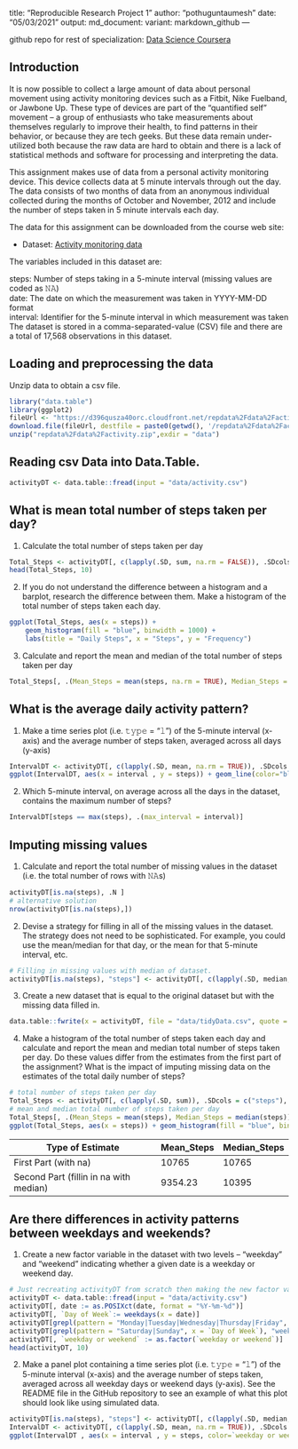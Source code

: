 title: "Reproducible Research Project 1"
author: "pothuguntaumesh"
date: "05/03/2021"
output:
  md_document:
    variant: markdown_github
---

github repo for rest of specialization: [Data Science Coursera](https://github.com/mGalarnyk/datasciencecoursera)

## Introduction
It is now possible to collect a large amount of data about personal movement using activity monitoring devices such as a Fitbit, Nike Fuelband, or Jawbone Up. These type of devices are part of the “quantified self” movement – a group of enthusiasts who take measurements about themselves regularly to improve their health, to find patterns in their behavior, or because they are tech geeks. But these data remain under-utilized both because the raw data are hard to obtain and there is a lack of statistical methods and software for processing and interpreting the data.

This assignment makes use of data from a personal activity monitoring device. This device collects data at 5 minute intervals through out the day. The data consists of two months of data from an anonymous individual collected during the months of October and November, 2012 and include the number of steps taken in 5 minute intervals each day.

The data for this assignment can be downloaded from the course web site:

* Dataset: [Activity monitoring data](https://d396qusza40orc.cloudfront.net/repdata%2Fdata%2Factivity.zip) 

The variables included in this dataset are:

steps: Number of steps taking in a 5-minute interval (missing values are coded as 𝙽𝙰) </br>
date: The date on which the measurement was taken in YYYY-MM-DD format </br>
interval: Identifier for the 5-minute interval in which measurement was taken </br>
The dataset is stored in a comma-separated-value (CSV) file and there are a total of 17,568 observations in this dataset. 

## Loading and preprocessing the data
Unzip data to obtain a csv file.

```r
library("data.table")
library(ggplot2)
fileUrl <- "https://d396qusza40orc.cloudfront.net/repdata%2Fdata%2Factivity.zip"
download.file(fileUrl, destfile = paste0(getwd(), '/repdata%2Fdata%2Factivity.zip'), method = "curl")
unzip("repdata%2Fdata%2Factivity.zip",exdir = "data")
```

## Reading csv Data into Data.Table. 
```r
activityDT <- data.table::fread(input = "data/activity.csv")
```

## What is mean total number of steps taken per day?

1. Calculate the total number of steps taken per day

```r
Total_Steps <- activityDT[, c(lapply(.SD, sum, na.rm = FALSE)), .SDcols = c("steps"), by = .(date)] 
head(Total_Steps, 10)
```

2. If you do not understand the difference between a histogram and a barplot, research the difference between them. Make a histogram of the total number of steps taken each day. 

```r
ggplot(Total_Steps, aes(x = steps)) +
    geom_histogram(fill = "blue", binwidth = 1000) +
    labs(title = "Daily Steps", x = "Steps", y = "Frequency")
```

3. Calculate and report the mean and median of the total number of steps taken per day
```r
Total_Steps[, .(Mean_Steps = mean(steps, na.rm = TRUE), Median_Steps = median(steps, na.rm = TRUE))]
```

## What is the average daily activity pattern?

1. Make a time series plot (i.e. 𝚝𝚢𝚙𝚎 = "𝚕") of the 5-minute interval (x-axis) and the average number of steps taken, averaged across all days (y-axis)

```r
IntervalDT <- activityDT[, c(lapply(.SD, mean, na.rm = TRUE)), .SDcols = c("steps"), by = .(interval)] 
ggplot(IntervalDT, aes(x = interval , y = steps)) + geom_line(color="blue", size=1) + labs(title = "Avg. Daily Steps", x = "Interval", y = "Avg. Steps per day")
```

2. Which 5-minute interval, on average across all the days in the dataset, contains the maximum number of steps?

```r
IntervalDT[steps == max(steps), .(max_interval = interval)]
```


## Imputing missing values

1. Calculate and report the total number of missing values in the dataset (i.e. the total number of rows with 𝙽𝙰s)

```r
activityDT[is.na(steps), .N ]
# alternative solution
nrow(activityDT[is.na(steps),])
```

2. Devise a strategy for filling in all of the missing values in the dataset. The strategy does not need to be sophisticated. For example, you could use the mean/median for that day, or the mean for that 5-minute interval, etc.

```r
# Filling in missing values with median of dataset. 
activityDT[is.na(steps), "steps"] <- activityDT[, c(lapply(.SD, median, na.rm = TRUE)), .SDcols = c("steps")]
```

3. Create a new dataset that is equal to the original dataset but with the missing data filled in.

```r
data.table::fwrite(x = activityDT, file = "data/tidyData.csv", quote = FALSE)
```

4. Make a histogram of the total number of steps taken each day and calculate and report the mean and median total number of steps taken per day. Do these values differ from the estimates from the first part of the assignment? What is the impact of imputing missing data on the estimates of the total daily number of steps?

```r
# total number of steps taken per day
Total_Steps <- activityDT[, c(lapply(.SD, sum)), .SDcols = c("steps"), by = .(date)] 
# mean and median total number of steps taken per day
Total_Steps[, .(Mean_Steps = mean(steps), Median_Steps = median(steps))]
ggplot(Total_Steps, aes(x = steps)) + geom_histogram(fill = "blue", binwidth = 1000) + labs(title = "Daily Steps", x = "Steps", y = "Frequency")
```

Type of Estimate | Mean_Steps | Median_Steps
--- | --- | ---
First Part (with na) | 10765 | 10765
Second Part (fillin in na with median) | 9354.23 | 10395

## Are there differences in activity patterns between weekdays and weekends?

1. Create a new factor variable in the dataset with two levels – “weekday” and “weekend” indicating whether a given date is a weekday or weekend day.

```r
# Just recreating activityDT from scratch then making the new factor variable. (No need to, just want to be clear on what the entire process is.) 
activityDT <- data.table::fread(input = "data/activity.csv")
activityDT[, date := as.POSIXct(date, format = "%Y-%m-%d")]
activityDT[, `Day of Week`:= weekdays(x = date)]
activityDT[grepl(pattern = "Monday|Tuesday|Wednesday|Thursday|Friday", x = `Day of Week`), "weekday or weekend"] <- "weekday"
activityDT[grepl(pattern = "Saturday|Sunday", x = `Day of Week`), "weekday or weekend"] <- "weekend"
activityDT[, `weekday or weekend` := as.factor(`weekday or weekend`)]
head(activityDT, 10)
```

2. Make a panel plot containing a time series plot (i.e. 𝚝𝚢𝚙𝚎 = "𝚕") of the 5-minute interval (x-axis) and the average number of steps taken, averaged across all weekday days or weekend days (y-axis). See the README file in the GitHub repository to see an example of what this plot should look like using simulated data.

```r
activityDT[is.na(steps), "steps"] <- activityDT[, c(lapply(.SD, median, na.rm = TRUE)), .SDcols = c("steps")]
IntervalDT <- activityDT[, c(lapply(.SD, mean, na.rm = TRUE)), .SDcols = c("steps"), by = .(interval, `weekday or weekend`)] 
ggplot(IntervalDT , aes(x = interval , y = steps, color=`weekday or weekend`)) + geom_line() + labs(title = "Avg. Daily Steps by Weektype", x = "Interval", y = "No. of Steps") + facet_wrap(~`weekday or weekend` , ncol = 1, nrow=2)
```